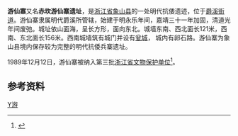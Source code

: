 {{coord|29|27|30|N|121|56|18|E|display=title}}
{{文物保护单位
| 级别 = 省级
| 省区市 = 浙江省
| 图片 = 
| 名称 = 游仙寨
| 编号 = 
| 分类 = 古建筑
| 时代 = [[明|明]]
| 所在 = [[象山县|象山县]]
| 登录 = 1989年12月12日
}}
'''游仙寨'''又名'''赤坎游仙寨遗址'''，是[[浙江省|浙江省]][[象山县|象山县]]的一处明代抗倭遗迹，位于[[爵溪街道|爵溪街道]]。游仙寨隶属明代爵溪所管辖，始建于明永乐年间，嘉靖三十一年加固，清道光年间废弛。城址依山面海，呈长方形，面向东北。城墙东南、西北面长121米，西南、东北面长156米。西南城墙筑有城门并设有[[瓮城|瓮城]]， 城内有卵石路。游仙寨为象山县境内保存较为完整的明代抗倭兵寨遗址。

1989年12月12日，游仙寨被纳入第三批[[浙江省文物保护单位|浙江省文物保护单位]]<ref>{{cite web|url=http://www.nbwb.net/pd_wwbh/info.aspx?Id=879&type=2|title=赤坎游仙寨遗址|publisher=宁波文化遗产保护网|date=2005-12-23|accessdate=2013-06-16|archive-date=2020-11-01|archive-url=https://web.archive.org/web/20201101003758/http://www.nbwb.net/pd_wwbh/info.aspx?Id=879&type=2|dead-url=no}}</ref>。

== 参考资料 ==
{{reflist}}

{{宁波市境内的浙江省文物保护单位}}
[[Category:宁波古迹|Y游]]
{{Ningbo-stub}}